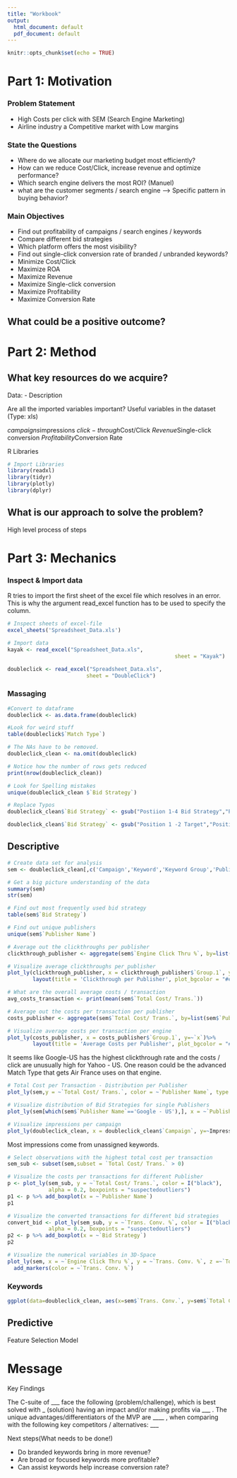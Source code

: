 ```yaml
---
title: "Workbook"
output:
  html_document: default
  pdf_document: default
---
```


```r
knitr::opts_chunk$set(echo = TRUE)
```

# Part 1: Motivation

### Problem Statement
- High Costs per click with SEM (Search Engine Marketing)
- Airline industry a Competitive market with Low margins

### State the Questions
- Where do we allocate our marketing budget most efficiently?
- How can we reduce Cost/Click, increase revenue and optimize performance? 
- Which search engine delivers the most ROI? (Manuel)
- what are the customer segments / search engine
  --> Specific pattern in buying behavior?

### Main Objectives
- Find out profitability of campaigns / search engines / keywords
- Compare different bid strategies
- Which platform offers the most visibility?
- Find out single-click conversion rate of branded / unbranded keywords?
- Minimize Cost/Click
- Maximize ROA
- Maximize Revenue
- Maximize Single-click conversion
- Maximize Profitability
- Maximize Conversion Rate

## What could be a positive outcome?

# Part 2: Method

## What key resources do we acquire?

Data:
- Description


Are all the imported variables important?
Useful variables in the dataset (Type: xls)

$campaigns
$impressions
$click-through
$Cost/Click
$Revenue 
$Single-click conversion
$Profitability
$Conversion Rate



R Libraries

```r
# Import Libraries
library(readxl)
library(tidyr)
library(plotly)
library(dplyr)
```


## What is our approach to solve the problem?

High level process of steps 

# Part 3: Mechanics

### Inspect & Import data
R tries to import the first sheet of the excel file which resolves in an error. This is why the argument read_excel function has to be used to specify the column.

```r

# Inspect sheets of excel-file
excel_sheets('Spreadsheet_Data.xls')
```

```r
# Import data
kayak <- read_excel("Spreadsheet_Data.xls", 
                                                     sheet = "Kayak")

doubleclick <- read_excel("Spreadsheet_Data.xls", 
                         sheet = "DoubleClick")

```

### Massaging


```r
#Convert to dataframe
doubleclick <- as.data.frame(doubleclick)

#Look for weird stuff
table(doubleclick$`Match Type`)

# The NAs have to be removed.
doubleclick_clean <- na.omit(doubleclick)

# Notice how the number of rows gets reduced 
print(nrow(doubleclick_clean))

# Look for Spelling mistakes
unique(doubleclick_clean $`Bid Strategy`)

# Replace Typos
doubleclick_clean$`Bid Strategy` <- gsub("Postiion 1-4 Bid Strategy","Position 1-4 Bid Strategy",doubleclick_clean$`Bid Strategy`)

doubleclick_clean$`Bid Strategy` <- gsub("Position 1 -2 Target","Position 1-2 Target",doubleclick_clean$`Bid Strategy`)

```

## Descriptive

```r

# Create data set for analysis
sem <- doubleclick_clean[,c('Campaign','Keyword','Keyword Group','Publisher Name', 'Bid Strategy','Engine Click Thru %','Match Type','Trans. Conv. %','Total Cost/ Trans.','Impressions')]

# Get a big picture understanding of the data
summary(sem)
str(sem)

# Find out most frequently used bid strategy
table(sem$`Bid Strategy`)

# Find out unique publishers
unique(sem$`Publisher Name`)

# Average out the clickthroughs per publisher
clickthrough_publisher <- aggregate(sem$`Engine Click Thru %`, by=list(sem$`Publisher Name`), FUN=mean) 

# Visualize average clickthroughs per publisher
plot_ly(clickthrough_publisher, x = clickthrough_publisher$`Group.1`, y=~`x`,title = 'Average Clickthrough rate of different publisher')%>%
        layout(title = 'Clickthrough per Publisher', plot_bgcolor = "#e5ecf6",xaxis = list(title = 'Publisher'),yaxis = list(title = 'Clickthrough Rate in %'))

# What are the overall average costs / transaction
avg_costs_transaction <- print(mean(sem$`Total Cost/ Trans.`))

# Average out the costs per transaction per publisher
costs_publisher <- aggregate(sem$`Total Cost/ Trans.`, by=list(sem$`Publisher Name`), FUN=mean) 

# Visualize average costs per transaction per engine
plot_ly(costs_publisher, x = costs_publisher$`Group.1`, y=~`x`)%>%
        layout(title = 'Average Costs per Publisher', plot_bgcolor = "#e5ecf6",xaxis = list(title = 'Publisher'),yaxis = list(title = 'Costs / Transaction'))

```
It seems like Google-US has the highest clickthrough rate and the costs / click are unusually high for Yahoo - US. One reason could be the advanced Match Type that gets Air France uses on that engine.


```r

# Total Cost per Transaction - Distribution per Publisher
plot_ly(sem,y = ~`Total Cost/ Trans.`, color = ~`Publisher Name`, type = "box")

# Visualize distribution of Bid Strategies for single Publishers
plot_ly(sem[which(sem$`Publisher Name`=='Google - US'),], x = ~`Publisher Name`, y = ~`Total Cost/ Trans.`, color = ~`Bid Strategy`, type = "box")

# Visualize impressions per campaign
plot_ly(doubleclick_clean, x = doubleclick_clean$`Campaign`, y=~Impressions, type='bar')

```

Most impressions come from unassigned keywords. 

```r

# Select observations with the highest total cost per transaction
sem_sub <- subset(sem,subset = `Total Cost/ Trans.` > 0)

# Visualize the costs per transactions for different Publisher
p <- plot_ly(sem_sub, y = ~`Total Cost/ Trans.`, color = I("black"), 
             alpha = 0.2, boxpoints = "suspectedoutliers")
p1 <- p %>% add_boxplot(x = ~`Publisher Name`)
p1

# Visualize the converted transactions for different bid strategies
convert_bid <- plot_ly(sem_sub, y = ~`Trans. Conv. %`, color = I("black"), 
             alpha = 0.2, boxpoints = "suspectedoutliers")
p2 <- p %>% add_boxplot(x = ~`Bid Strategy`)
p2

# Visualize the numerical variables in 3D-Space
plot_ly(sem, x = ~`Engine Click Thru %`, y = ~`Trans. Conv. %`, z =~`Total Cost/ Trans.`) %>%
  add_markers(color = ~`Trans. Conv. %`)

```

### Keywords

```r
ggplot(data=doubleclick_clean, aes(x=sem$`Trans. Conv.`, y=sem$`Total Cost/ Trans.`, color=sem$`Publisher Name`)) + geom_point() + scale_y_continuous(trans='log10') + scale_x_continuous(trans='log10')

```

## Predictive

Feature Selection
Model




# Message

Key Findings

The C-suite of ___ face the following (problem/challenge), which is best solved with _ (solution) having an impact and/or making profits via ___ . The unique advantages/differentiators of the MVP are ____ , when comparing with the following key competitors / alternatives: ___

Next steps(What needs to be done!)

- Do branded keywords bring in more revenue?
- Are broad or focused keywords more profitable?
- Can assist keywords help increase conversion rate?

